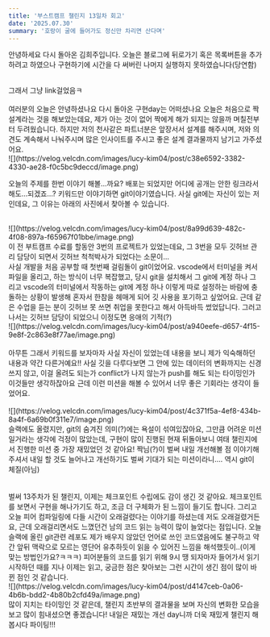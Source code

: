 ---
title: '부스트캠프 챌린지 13일차 회고'
date: '2025.07.30'
summary: '호랑이 굴에 들어가도 정신만 차리면 산다며'
---

안녕하세요 다시 돌아온 김희주입니다. 오늘은 블로그에 뒤로가기 혹은 목록버튼을 추가하려고 하였으나 구현하기에 시간을 다 써버린 나머지 실행하지 못하였습니다(당연함)

<br />
그래서 그냥 link걸었음ㅋ

<br />
<br />
여러분의 오늘은 안녕하셨나요 다시 돌아온 구현day는 어떠셨나요 오늘은 처음으로 짝
설계라는 것을 해보았는데요, 제가 아는 것이 없어 짝에게 해가 되지는 않을까
며칠전부터 두려웠습니다. 하지만 저의 천사같은 파트너분은 앞장서서 설계를
해주시며, 저와 의견도 계속해서 나눠주시며 많은 인사이트를 주시고 좋은 설계
결과물까지 남기고 가주셨어요.

<br />
![](https://velog.velcdn.com/images/lucy-kim04/post/c38e6592-3382-4330-ae28-f0c5bc9deccd/image.png)
<br />

오늘의 주제를 한번 이야기 해볼...까요? 배포는 되었지만 어디에 공개는 안한 링크라서 해도...되겠죠...? 키워드만 이야기하면 git이야기였습니다. 사실 git에는 자신이 있는 저인데요, 그 이유는 아래의 사진에서 찾아볼 수 있습니다.

<br />
![](https://velog.velcdn.com/images/lucy-kim04/post/8a99d639-482c-4f08-897a-f65967f01bbe/image.png)
<br />
이 전 부트캠프 수료를 할동안 3번의 프로젝트가 있었는데요, 그 3번을 모두 깃허브 관리
담당이 되면서 깃허브 척척박사가 되었다는 소문이...
<br />
사실 개발을 처음 공부할 때 첫번째 걸림돌이 git이었어요. vscode에서 터미널을 켜서
파일을 올리고, 하는 방식이 너무 복잡했고, 당시 git을 설치해서 그 git에 계정 하나
그리고 vscode의 터미널에서 작동하는 git에 계정 하나 이렇게 따로 설정하는 바람에 충돌하는
상황이 발생해 혼자서 한참을 헤매게 되어 깃 사용을 포기하고 싶었어요. 근데 같은 수업을
듣는 분이 깃허브 못 쓰면 취업을 못한다고 해서 아득바득 썼었답니다. 그러고 나서는
깃허브 담당이 되었으니 이정도면 응애의 기적(?)
<br />
![](https://velog.velcdn.com/images/lucy-kim04/post/a940eefe-d657-4f15-9e8f-2c863e8f77ae/image.png)
<br />
<br />
아무튼 그래서 키워드를 보자마자 사실 자신이 있었는데 내용을 보니 제가 익숙해하던
내용과 약간 다른거예요!! 사실 깃을 다루다보면 그 안에 있는 데이터의 변화까지는
신경 쓰지 않고, 이걸 올려도 되는가 conflict가 나지 않는가 push를 해도 되는
타이밍인가 이것들만 생각하잖아요 근데 이런 미션을 해볼 수 있어서 너무 좋은
기회라는 생각이 들었어요.
<br />
<br />
![](https://velog.velcdn.com/images/lucy-kim04/post/4c371f5a-4ef8-434b-8a4f-6a69b0f311e7/image.png)
<br />
슬랙에도 올렸지만, git의 숨겨진 의미(?)에는 욕설이 섞여있잖아요, 그만큼 어려운 미션일거라는
생각에 걱정이 많았는데, 구현이 많이 진행된 현재 뒤돌아보니 여태 챌린지에서 진행한
미션 중 가장 재밌었던 것 같아요! 짝님(?)이 벌써 내일 개선해볼 점 이야기해주셔서 내일
할 것도 늘어나고 개선하기도 벌써 기대가 되는 미션이라니.... 역시 git이 체질(아님)
<br />
<br />
<br />
벌써 13주차가 된 챌린지, 이제는 체크포인트 수립에도 감이 생긴 것 같아요. 체크포인트를
보면서 구현을 해나가기도 하고, 조금 더 구체화가 된 느낌이 들기도 합니다. 그리고 오늘
피어 컴파일링에 다들 시간이 오래걸렸다는 이야기를 하셨는데 저도 오래걸렸거든요, 근데
오래걸리면서도 느꼈던건 남의 코드 읽는 능력이 많이 늘었다는 점입니다. 오늘 슬랙에
올린 git관련 레포도 제가 배우지 않았던 언어로 쓰인 코드였음에도 불구하고 약간 앞뒤
맥락으로 모르는 영단어 유추하듯이 읽을 수 있어진 느낌을 해석했듯이..(이게 맞는 방법인가요?ㅋㅋㅋ)
피어분들의 코드를 읽기 위해 9시 땡 되자마자 들어가서 읽기 시작하던 때를 지나 이제는
읽고, 궁금한 점은 찾아보는 그런 시간이 생긴 점이 많이 바뀐 점인 것 같습니다.
<br />
![](https://velog.velcdn.com/images/lucy-kim04/post/d4147ceb-0a06-4b6b-bdd2-4b80b2cfd49a/image.png)
<br />
많이 지치는 타이밍인 것 같은데, 챌린지 초반부의 결과물을 보며 자신의 변화한 모습을
보고 많이 힘내셨으면 좋겠습니다! 내일은 재밌는 개선 day니까 더욱 재밌게 챌린지 해봅시다
파이팅!!!

<br />
<br />
<br />
<br />
<br />

